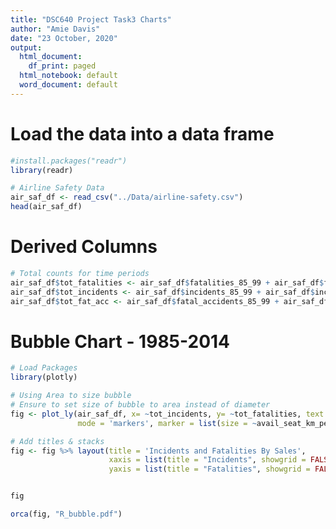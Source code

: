 ---
title: "DSC640 Project Task3 Charts"
author: "Amie Davis"
date: "23 October, 2020"
output:
  html_document:
    df_print: paged
  html_notebook: default
  word_document: default
---

# Load the data into a data frame
```{r}
#install.packages("readr")
library(readr)

# Airline Safety Data
air_saf_df <- read_csv("../Data/airline-safety.csv")
head(air_saf_df)

```

# Derived Columns
```{r}

# Total counts for time periods
air_saf_df$tot_fatalities <- air_saf_df$fatalities_85_99 + air_saf_df$fatalities_00_14
air_saf_df$tot_incidents <- air_saf_df$incidents_85_99 + air_saf_df$incidents_00_14
air_saf_df$tot_fat_acc <- air_saf_df$fatal_accidents_85_99 + air_saf_df$fatal_accidents_00_14

```

# Bubble Chart - 1985-2014
```{r}
# Load Packages
library(plotly)

# Using Area to size bubble
# Ensure to set size of bubble to area instead of diameter
fig <- plot_ly(air_saf_df, x= ~tot_incidents, y= ~tot_fatalities, text = ~airline, type = 'scatter', 
               mode = 'markers', marker = list(size = ~avail_seat_km_per_week/5000000, sizemode = "area", opacity = 0.5))

# Add titles & stacks
fig <- fig %>% layout(title = 'Incidents and Fatalities By Sales',
                      xaxis = list(title = "Incidents", showgrid = FALSE, range = c(0, 20)),
                      yaxis = list(title = "Fatalities", showgrid = FALSE, range = c(0, 100)))


fig

orca(fig, "R_bubble.pdf")
```
